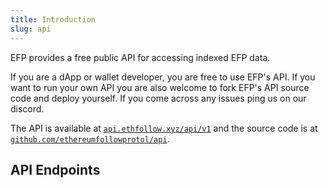 ```yaml
---
title: Introduction
slug: api
---
```



EFP provides a free public API for accessing indexed EFP data.

If you are a dApp or wallet developer, you are free to use EFP's API. If you want to run your own API you are also welcome to fork EFP's API source code and deploy yourself. If you come across any issues ping us on our discord.

The API is available at [`api.ethfollow.xyz/api/v1`](https://api.ethfollow.xyz/api/v1) and the source code is at [`github.com/ethereumfollowprotol/api`](https://github.com/ethereumfollowprotocol/api).

## API Endpoints

<CardGrid>
  <LinkCard
    href='/api/leaderboard'
    title='Leaderboard'
    description='/api/v1/leaderboard'
  />
  <LinkCard
    href='/api/lists'
    title='Lists'
    description='/api/v1/lists'
  />
  <LinkCard
    href='/api/users'
    title='Users'
    description='/api/v1/users'
  />
</CardGrid>
